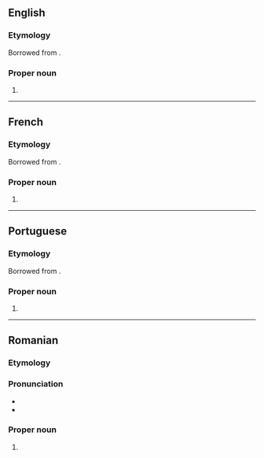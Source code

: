==English==

===Etymology===
Borrowed from {{bor|en|ro|Popescu}}.

===Proper noun===
{{en-proper noun|Popescus}}

# {{surname|en|from=Romanian}}

----

==French==

===Etymology===
Borrowed from {{bor|fr|ro|Popescu}}.

===Proper noun===
{{fr-proper noun}}

# {{surname|fr|from=Romanian}}

----

==Portuguese==

===Etymology===
Borrowed from {{bor|pt|ro|Popescu}}.

===Proper noun===
{{pt-proper noun|m|g2=f}}

# {{surname|pt|from=Romanian}}

----

==Romanian==

===Etymology===
{{suffix|ro|popă|t1=priest|escu}}

===Pronunciation===
* {{IPA|ro|[poˈpes.ku]}}
* {{rhymes|ro|esku}}

===Proper noun===
{{ro-proper noun|g=m|gd=lui}}

# {{surname|ro|common}}